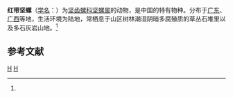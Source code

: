 {{Speciesbox
| taxon = Camaena haematozona
| binomial_authority = (Heude, 1882)<ref name='id11053'>{{cite web| url =http://www.bioinfo.cn/db05/BjdwSpecies.php?action=view&id=11053| title =红带坚螺| work =《中国动物物种编目数据库》| publisher =中国科学院微生物研究所| author =中国科学院动物研究所| accessdate =2009-04-28| deadurl =yes| archiveurl =https://web.archive.org/web/20160305042527/http://www.bioinfo.cn/db05/BjdwSpecies.php?action=view&id=11053| archivedate =2016-03-05}}</ref>
}}

'''红带坚螺'''（[[学名|学名]]：{{lang|la|''Camaena haematozona''}}）为[[坚齿螺科|坚齿螺科]][[坚螺属|坚螺属]]的动物，是中国的特有物种。分布于[[广东|广东]]、[[广西|广西]]等地，生活环境为陆地，常栖息于山区树林潮湿阴暗多腐殖质的草丛石堆里以及多石灰岩山地。<ref name='id11053'/>

==参考文献==
{{reflist}}

{{commonscat|Camaena haematozona}}
{{Taxonbar}}
[[Category:坚螺属|H]]
[[Category:_1882年描述的动物|H]]